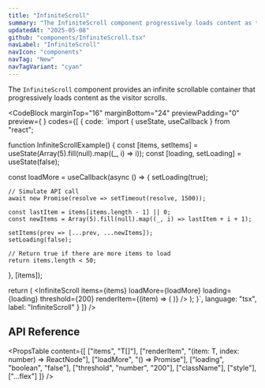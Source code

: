 ```yaml
---
title: "InfiniteScroll"
summary: "The InfiniteScroll component progressively loads content as the visitor scrolls."
updatedAt: "2025-05-08"
github: "components/InfiniteScroll.tsx"
navLabel: "InfiniteScroll"
navIcon: "components"
navTag: "New"
navTagVariant: "cyan"
---
```


The `InfiniteScroll` component provides an infinite scrollable container that progressively loads content as the visitor scrolls.

<CodeBlock
  marginTop="16"
  marginBottom="24"
  previewPadding="0"
  preview={
    <InfiniteScrollExample />
  }
  codes={[
    {
      code:
`import { useState, useCallback } from "react";

function InfiniteScrollExample() {
  const [items, setItems] = useState(Array(5).fill(null).map((_, i) => i));
  const [loading, setLoading] = useState(false);
  
  const loadMore = useCallback(async () => {
    setLoading(true);
    
    // Simulate API call
    await new Promise(resolve => setTimeout(resolve, 1500));
    
    const lastItem = items[items.length - 1] || 0;
    const newItems = Array(5).fill(null).map((_, i) => lastItem + i + 1);
    
    setItems(prev => [...prev, ...newItems]);
    setLoading(false);
    
    // Return true if there are more items to load
    return items.length < 50;
  }, [items]);
  
  return (
    <InfiniteScroll
      items={items}
      loadMore={loadMore}
      loading={loading}
      threshold={200}
      renderItem={(item) => (
        <Flex key={item}/>
      )}
    />
  );
}`,
      language: "tsx",
      label: "InfiniteScroll"
    }
  ]}
/>

## API Reference

<PropsTable
  content={[
    ["items", "T[]"],
    ["renderItem", "(item: T, index: number) => ReactNode"],
    ["loadMore", "() => Promise<boolean>"],
    ["loading", "boolean", "false"],
    ["threshold", "number", "200"],
    ["className"],
    ["style"],
    ["...flex"]
  ]}
/>

